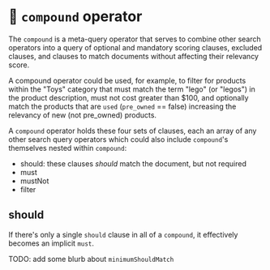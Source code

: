 # 📘 `compound` operator

The `compound` is a meta-query operator that serves to combine other search operators into a query of optional and mandatory scoring clauses, excluded clauses, and clauses to match documents without affecting their relevancy score.

A compound operator could be used, for example, to filter for products within the "Toys" category that
must match the term "lego" (or "legos") in the product description, must not cost greater than $100, and optionally match the products that are `used` (`pre_owned` == false) increasing the relevancy of new (not pre_owned) products.

A `compound` operator holds these four sets of clauses, each an array of any other search query operators which could also include `compound`'s themselves nested within `compound`:

  * should: these clauses *should* match the document, but not required
  * must
  * mustNot
  * filter

## should

If there's only a single `should` clause in all of a `compound`, it effectively becomes an implicit `must`.

TODO: add some blurb about `minimumShouldMatch`